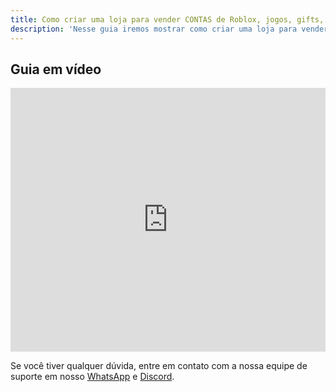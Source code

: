 ```yaml
---
title: Como criar uma loja para vender CONTAS de Roblox, jogos, gifts, etc
description: 'Nesse guia iremos mostrar como criar uma loja para vender contas de jogos, gifts cards, roblox, etc.'
---
```


## Guia em vídeo

<iframe
  width="100%"
  height="422"
  src="https://www.youtube.com/embed/HTkfMK22bJ4?si=eDU4uQ9hbThMvCQP"
  title="YouTube video player"
  frameborder="0"
  allow="accelerometer; autoplay; clipboard-write; encrypted-media; gyroscope; picture-in-picture"
  allowfullscreen
></iframe>

<Check>Se você tiver qualquer dúvida, entre em contato com a nossa equipe de suporte
em nosso [WhatsApp](https://api.whatsapp.com/send/?phone=5515992647447&text=Ol%C3%A1%2C+tenho+d%C3%BAvidas+sobre+a+CentralCart&type=phone_number&app_absent=0) 
e [Discord](https://centralcart.com.br/discord).</Check>

